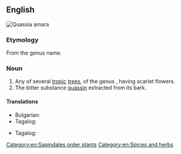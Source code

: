 {{also|Quassia}}
==English==
[[File:Quassia amara11.JPG|thumb|''[[Quassia amara]]'']]
{{wikipedia}}
{{wikispecies}}

===Etymology===
From the genus name.

===Noun===
{{en-noun}}

# Any of several [[tropic]] [[tree]]s, of the genus {{taxlink|Quassia|genus}}, having scarlet flowers.
# The bitter substance [[quassin]] extracted from its bark.

====Translations====
{{trans-top|any of several tropic trees, of the genus Quassia, having scarlet flowers}}
* Bulgarian: {{t|bg|квасия|f}}
* Tagalog: {{t|tl|kuwasya}}
{{trans-mid}}
{{trans-bottom}}

{{trans-top|the bitter substance quassin extracted from its bark}}
* Tagalog: {{t|tl|kuwasya}}
{{trans-mid}}
{{trans-bottom}}

[[Category:en:Sapindales order plants]]
[[Category:en:Spices and herbs]]